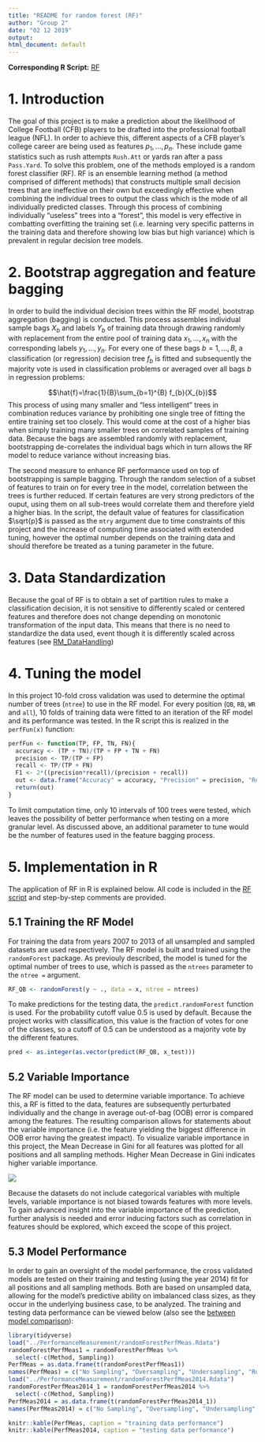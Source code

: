 ```yaml
---
title: "README for random forest (RF)"
author: "Group 2"
date: "02 12 2019"
output:
html_document: default
---
```


**Corresponding R Script:** [RF](https://github.com/NicSchuler/DSF_NFLDraftPrediction/blob/master/Project_Scripts/RandomForest.R)

# 1. Introduction

The goal of this project is to make a prediction about the likelilhood of College Football (CFB) players to be drafted into the professional football league (NFL). In order to achieve this, different aspects of a CFB player's college career are being used as features $p_{1}, ..., p_{n}$. These include game statistics such as rush attempts `Rush.Att` or yards ran after a pass `Pass.Yard`. To solve this problem, one of the methods employed is a random forest classifier (RF). RF is an ensemble learning method (a method comprised of different methods) that constructs multiple small decision trees that are ineffective on their own but exceedingly effective when combining the individual trees to output the class which is the mode of all individually predicted classes. Through this process of combining individually "useless" trees into a "forest", this model is very effective in combatting overfitting the training set (i.e. learning very specific patterns in the training data and therefore showing low bias but high variance) which is prevalent in regular decision tree models.

# 2. Bootstrap aggregation and feature bagging

In order to build the individual decision trees within the RF model, bootstrap aggregation (bagging) is conducted. This process assembles individual sample bags $X_{b}$ and labels $Y_{b}$ of training data through drawing randomly with replacement from the entire pool of training data $x_{1},...,x_{n}$ with the corresponding labels $y_{1},...,y_{n}$. For every one of these bags $b=1,...,B$, a classification (or regression) decision tree $f_{b}$ is fitted and subsequently the majority vote is used in classification problems or averaged over all bags $b$ in regression problems:

$$\hat{f}=\frac{1}{B}\sum_{b=1}^{B} f_{b}(X_{b})$$
This process of using many smaller and "less intelligent" trees in combination reduces variance by prohibiting one single tree of fitting the entire training set too closely. This would come at the cost of a higher bias when simply training many smaller trees on correlated samples of training data. Because the bags are assembled randomly with replacement, bootstrapping de-correlates the individual bags which in turn allows the RF model to reduce variance without increasing bias.

The second measure to enhance RF performance used on top of bootstrapping is sample bagging. Through the random selection of a subset of features to train on for every tree in the model, correlation between the trees is further reduced. If certain features are very strong predictors of the ouput, using them on all sub-trees would correlate them and therefore yield a higher bias. In the script, the default value of features for classification $\sqrt{p}$ is passed as the `mtry` argument due to time constraints of this project and the increase of computing time associated with extended tuning, however the optimal number depends on the training data and should therefore be treated as a tuning parameter in the future.

# 3. Data Standardization

Because the goal of RF is to obtain a set of partition rules to make a classification decision, it is not sensitive to differently scaled or centered features and therefore does not change depending on monotonic transformation of the input data. This means that there is no need to standardize the data used, event though it is differently scaled across features (see [RM_DataHandling](https://github.com/NicSchuler/DSF_NFLDraftPrediction/tree/master/Data/READMEs))

# 4. Tuning the model

In this project 10-fold cross validation was used to determine the optimal number of trees (`ntree`) to use in the RF model. For every position (`QB`, `RB`, `WR` and `all`), 10 folds of training data were fitted to an iteration of the RF model and its performance was tested. In the R script this is realized in the `perfFun(x)` function:

```r
perfFun <- function(TP, FP, TN, FN){
  accuracy <- (TP + TN)/(TP + FP + TN + FN)
  precision <- TP/(TP + FP)
  recall <- TP/(TP + FN)
  F1 <- 2*((precision*recall)/(precision + recall))
  out <- data.frame("Accuracy" = accuracy, "Precision" = precision, "Recall" = recall, "F1" = F1)
  return(out)
}
```

To limit computation time, only 10 intervals of 100 trees were tested, which leaves the possibility of better performance when testing on a more granular level. As discussed above, an additional parameter to tune would be the number of features used in the feature bagging process.

# 5. Implementation in R

The application of RF in R is explained below. All code is included in the [RF script](https://github.com/NicSchuler/DSF_NFLDraftPrediction/blob/master/Project_Scripts/RandomForest.R) and step-by-step comments are provided.

## 5.1 Training the RF Model

For training the data from years 2007 to 2013 of all unsampled and sampled datasets are used respectively. The RF model is built and trained using the `randomForest` package. As previouly described, the model is tuned for the optimal number of trees to use, which is passed as the `ntrees` parameter to the `ntree = ` argument.

```r
RF_QB <- randomForest(y ~ ., data = x, ntree = ntrees)
```
To make predictions for the testing data, the `predict.randomForest` function is used. For the probability cutoff value 0.5 is used by default. Because the project works with classification, this value is the fraction of votes for one of the classes, so a cutoff of 0.5 can be understood as a majority vote by the different features.

```r
pred <- as.integer(as.vector(predict(RF_QB, x_test)))
```
 
## 5.2 Variable Importance

The RF model can be used to determine variable importance. To achieve this, a RF is fitted to the data, features are subsequently perturbated individually and the change in average out-of-bag (OOB) error is compared among the features. The resulting comparison allows for statements about the variable importance (i.e. the feature yielding the biggest difference in OOB error having the greatest impact). To visualize variable importance in this project, the Mean Decrease in Gini for all features was plotted for all positions and all sampling methods. Higher Mean Decrease in Gini indicates higher variable importance.

![](RM_randomForest_files/variable_importance.jpg)

Because the datasets do not include categorical variables with multiple levels, variable importance is not biased towards features with more levels. To gain advanced insight into the variable importance of the prediction, further analysis is needed and error inducing factors such as correlation in features should be explored, which exceed the scope of this project.

## 5.3 Model Performance

In order to gain an oversight of the model performance, the cross validated models are tested on their training and testing (using the year 2014) fit for all positions and all sampling methods. Both are based on unsampled data, allowing for the model's predictive ability on imbalanced class sizes, as they occur in the underlying business case, to be analyzed. The training and testing data performance can be viewed below (also see the [between model comparison](https://github.com/NicSchuler/DSF_NFLDraftPrediction/blob/master/Data/READMEs/RM_PerformanceMeasurement.pdf)):

```r
library(tidyverse)
load("../PerformanceMeasurement/randomForestPerfMeas.Rdata")
randomForestPerfMeas1 = randomForestPerfMeas %>%
  select(-c(Method, Sampling))
PerfMeas = as.data.frame(t(randomForestPerfMeas1))
names(PerfMeas) = c("No Sampling", "Oversampling", "Undersampling", "Rose Both", "Smote")
load("../PerformanceMeasurement/randomForestPerfMeas2014.Rdata")
randomForestPerfMeas2014_1 = randomForestPerfMeas2014 %>%
  select(-c(Method, Sampling))
PerfMeas2014 = as.data.frame(t(randomForestPerfMeas2014_1))
names(PerfMeas2014) = c("No Sampling", "Oversampling", "Undersampling", "Rose Both", "Smote")
```
```r
knitr::kable(PerfMeas, caption = "training data performance")
knitr::kable(PerfMeas2014, caption = "testing data performance")
```